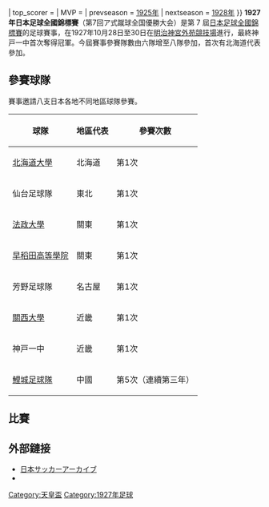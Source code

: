 {{國內足球盃賽賽季
| event_name   = 第7回ア式蹴球全国優勝大会
| year         = 1927年
| country      = {{JPN}}
| num_season   = 7
| title_holder = 
| result_th    = 
| dates        = 1927年10月28日至30日
| num_teams    = 8
| venues       = 
| champions     = 神戶一中
| count        = 1
| runner-up    = [[鯉城足球隊|鯉城足球隊]]
| matches      = 7
| goals        = 15
| attendance   = {{#expr:}}
| top_scorer   = 
| MVP          = 
| prevseason   = [[1925年日本足球全國錦標賽|1925年]]
| nextseason   = [[1928年日本足球全國錦標賽|1928年]]
}}
'''1927年日本足球全國錦標賽'''（<span lang="ja">第7回ア式蹴球全国優勝大会</span>）是第 7 屆[[天皇杯|日本足球全國錦標賽]]的足球賽事，在1927年10月28日至30日在[[明治神宮外苑競技場|明治神宮外苑競技場]]進行，最終神戸一中首次奪得冠軍。今屆賽事參賽隊數由六隊增至八隊參加，首次有北海道代表參加。

==參賽球隊==
賽事邀請八支日本各地不同地區球隊參賽。
{| class="wikitable" style="text-align: center" border="1"
|-
! 球隊
! 地區代表
! 參賽次數
|-
| align=left|[[北海道大學|北海道大學]] || 北海道 ||第1次
|-
| align=left|仙台足球隊 || 東北 ||第1次
|-
| align=left|[[法政大學|法政大學]] || 關東 ||第1次
|-
| align=left|[[早稻田大学|早稻田高等學院]] || 關東 || 第1次
|-
| align=left|芳野足球隊 || 名古屋 || 第1次
|-
| align=left|[[關西大學|關西大學]] || 近畿 || 第1次
|-
| align=left| 神戸一中 || 近畿 || 第1次
|-
| align=left|[[鯉城足球隊|鯉城足球隊]] || 中國 || 第5次（連續第三年）
|}

==比賽==
{{Round8
|FS = 85%
|W1 = 13em
|W2 = 3em
|RD1=1回戦
<!--1回戦-->
|1927年10月28日
|關西大學（抽籤）|1(加時)
|北海道帝国大学|1
|1927年10月28日
|鯉城足球隊|2
|法政大學|1
|1927年10月28日
|神戶一中|2
|芳野足球隊|0
|1927年10月28日
|早稻田高等學院|1
|仙台足球隊|0
<!--準決勝-->
|1927年10月29日
|關西大學|0
|鯉城足球隊|4
|1927年10月29日
|神戶一中|1
|早稻田高等學院|0
<!--決勝-->
|1927年10月30日
|鯉城足球隊|0
|神戶一中|2
}}

==外部鏈接==
* [http://archive.footballjapan.jp/user/scripts/user/history.php?year=1927 日本サッカーアーカイブ] {{Wayback|url=http://archive.footballjapan.jp/user/scripts/user/history.php?year=1927 |date=20140815135705 }}
* {{Wayback|url=http://www1.nhk.or.jp/sports/tennouhai/his/empcup_bdf_hisde07.html |title=NHKによる紹介 |date=20101013225550}}


[[Category:天皇盃|Category:天皇盃]]
[[Category:1927年足球|Category:1927年足球]]